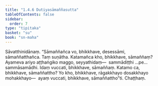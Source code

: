 ```yaml
---
title: "1.4.6 Dutiyasāmaññasutta"
tableOfContents: false
sidebar:
  order: 7
type: "tipitaka"
basket: "su"
book: "sn-maha"
---
```



<DynamicBreadcrumb />

<Division number="36" book="sn-maha" bookNo="14" page="20">

<Paragraph number="133" book="sn-maha">
Sāvatthinidānaṃ. “Sāmaññañca vo, bhikkhave, desessāmi, sāmaññatthañca. Taṃ suṇātha. Katamañca kho, bhikkhave, sāmaññaṃ? Ayameva ariyo aṭṭhaṅgiko maggo, seyyathidaṃ—  sammādiṭṭhi …pe…  sammāsamādhi. Idaṃ vuccati, bhikkhave, sāmaññaṃ. Katamo ca, bhikkhave, sāmaññattho? Yo kho, bhikkhave, rāgakkhayo dosakkhayo mohakkhayo—  ayaṃ vuccati, bhikkhave, sāmaññattho”ti.

</Paragraph>
</Division>

<Paragraph number="134" type="center" book="sn-maha">
Chaṭṭhaṃ.
</Paragraph>